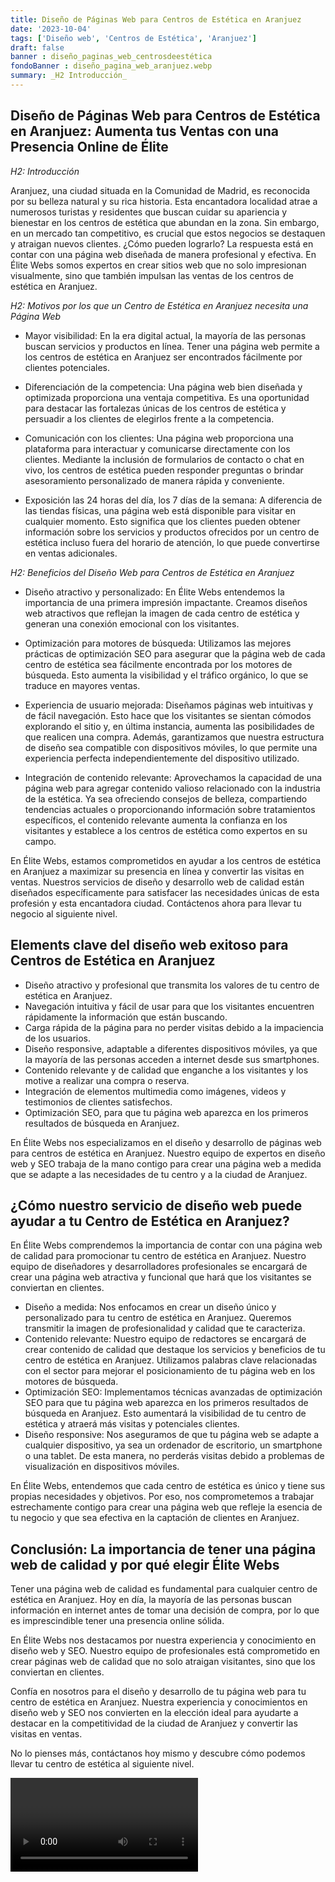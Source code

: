 ```yaml
---
title: Diseño de Páginas Web para Centros de Estética en Aranjuez
date: '2023-10-04'
tags: ['Diseño web', 'Centros de Estética', 'Aranjuez']
draft: false
banner : diseño_paginas_web_centrosdeestética
fondoBanner : diseño_pagina_web_aranjuez.webp
summary: _H2 Introducción_
---
```


## Diseño de Páginas Web para Centros de Estética en Aranjuez: Aumenta tus Ventas con una Presencia Online de Élite

_H2: Introducción_

Aranjuez, una ciudad situada en la Comunidad de Madrid, es reconocida por su belleza natural y su rica historia. Esta encantadora localidad atrae a numerosos turistas y residentes que buscan cuidar su apariencia y bienestar en los centros de estética que abundan en la zona. Sin embargo, en un mercado tan competitivo, es crucial que estos negocios se destaquen y atraigan nuevos clientes. ¿Cómo pueden lograrlo? La respuesta está en contar con una página web diseñada de manera profesional y efectiva. En Élite Webs somos expertos en crear sitios web que no solo impresionan visualmente, sino que también impulsan las ventas de los centros de estética en Aranjuez.

_H2: Motivos por los que un Centro de Estética en Aranjuez necesita una Página Web_

- Mayor visibilidad: En la era digital actual, la mayoría de las personas buscan servicios y productos en línea. Tener una página web permite a los centros de estética en Aranjuez ser encontrados fácilmente por clientes potenciales.

- Diferenciación de la competencia: Una página web bien diseñada y optimizada proporciona una ventaja competitiva. Es una oportunidad para destacar las fortalezas únicas de los centros de estética y persuadir a los clientes de elegirlos frente a la competencia.

- Comunicación con los clientes: Una página web proporciona una plataforma para interactuar y comunicarse directamente con los clientes. Mediante la inclusión de formularios de contacto o chat en vivo, los centros de estética pueden responder preguntas o brindar asesoramiento personalizado de manera rápida y conveniente.

- Exposición las 24 horas del día, los 7 días de la semana: A diferencia de las tiendas físicas, una página web está disponible para visitar en cualquier momento. Esto significa que los clientes pueden obtener información sobre los servicios y productos ofrecidos por un centro de estética incluso fuera del horario de atención, lo que puede convertirse en ventas adicionales.

_H2: Beneficios del Diseño Web para Centros de Estética en Aranjuez_

- Diseño atractivo y personalizado: En Élite Webs entendemos la importancia de una primera impresión impactante. Creamos diseños web atractivos que reflejan la imagen de cada centro de estética y generan una conexión emocional con los visitantes.

- Optimización para motores de búsqueda: Utilizamos las mejores prácticas de optimización SEO para asegurar que la página web de cada centro de estética sea fácilmente encontrada por los motores de búsqueda. Esto aumenta la visibilidad y el tráfico orgánico, lo que se traduce en mayores ventas.

- Experiencia de usuario mejorada: Diseñamos páginas web intuitivas y de fácil navegación. Esto hace que los visitantes se sientan cómodos explorando el sitio y, en última instancia, aumenta las posibilidades de que realicen una compra. Además, garantizamos que nuestra estructura de diseño sea compatible con dispositivos móviles, lo que permite una experiencia perfecta independientemente del dispositivo utilizado.

- Integración de contenido relevante: Aprovechamos la capacidad de una página web para agregar contenido valioso relacionado con la industria de la estética. Ya sea ofreciendo consejos de belleza, compartiendo tendencias actuales o proporcionando información sobre tratamientos específicos, el contenido relevante aumenta la confianza en los visitantes y establece a los centros de estética como expertos en su campo.

En Élite Webs, estamos comprometidos en ayudar a los centros de estética en Aranjuez a maximizar su presencia en línea y convertir las visitas en ventas. Nuestros servicios de diseño y desarrollo web de calidad están diseñados específicamente para satisfacer las necesidades únicas de esta profesión y esta encantadora ciudad. Contáctenos ahora para llevar tu negocio al siguiente nivel.

<GifSeo />

<Cta />

## Elements clave del diseño web exitoso para Centros de Estética en Aranjuez

- Diseño atractivo y profesional que transmita los valores de tu centro de estética en Aranjuez.
- Navegación intuitiva y fácil de usar para que los visitantes encuentren rápidamente la información que están buscando.
- Carga rápida de la página para no perder visitas debido a la impaciencia de los usuarios.
- Diseño responsive, adaptable a diferentes dispositivos móviles, ya que la mayoría de las personas acceden a internet desde sus smartphones.
- Contenido relevante y de calidad que enganche a los visitantes y los motive a realizar una compra o reserva.
- Integración de elementos multimedia como imágenes, videos y testimonios de clientes satisfechos.
- Optimización SEO, para que tu página web aparezca en los primeros resultados de búsqueda en Aranjuez.

En Élite Webs nos especializamos en el diseño y desarrollo de páginas web para centros de estética en Aranjuez. Nuestro equipo de expertos en diseño web y SEO trabaja de la mano contigo para crear una página web a medida que se adapte a las necesidades de tu centro y a la ciudad de Aranjuez.

## ¿Cómo nuestro servicio de diseño web puede ayudar a tu Centro de Estética en Aranjuez?

En Élite Webs comprendemos la importancia de contar con una página web de calidad para promocionar tu centro de estética en Aranjuez. Nuestro equipo de diseñadores y desarrolladores profesionales se encargará de crear una página web atractiva y funcional que hará que los visitantes se conviertan en clientes.

- Diseño a medida: Nos enfocamos en crear un diseño único y personalizado para tu centro de estética en Aranjuez. Queremos transmitir la imagen de profesionalidad y calidad que te caracteriza.
- Contenido relevante: Nuestro equipo de redactores se encargará de crear contenido de calidad que destaque los servicios y beneficios de tu centro de estética en Aranjuez. Utilizamos palabras clave relacionadas con el sector para mejorar el posicionamiento de tu página web en los motores de búsqueda.
- Optimización SEO: Implementamos técnicas avanzadas de optimización SEO para que tu página web aparezca en los primeros resultados de búsqueda en Aranjuez. Esto aumentará la visibilidad de tu centro de estética y atraerá más visitas y potenciales clientes.
- Diseño responsive: Nos aseguramos de que tu página web se adapte a cualquier dispositivo, ya sea un ordenador de escritorio, un smartphone o una tablet. De esta manera, no perderás visitas debido a problemas de visualización en dispositivos móviles.

En Élite Webs, entendemos que cada centro de estética es único y tiene sus propias necesidades y objetivos. Por eso, nos comprometemos a trabajar estrechamente contigo para crear una página web que refleje la esencia de tu negocio y que sea efectiva en la captación de clientes en Aranjuez.

## Conclusión: La importancia de tener una página web de calidad y por qué elegir Élite Webs

Tener una página web de calidad es fundamental para cualquier centro de estética en Aranjuez. Hoy en día, la mayoría de las personas buscan información en internet antes de tomar una decisión de compra, por lo que es imprescindible tener una presencia online sólida.

En Élite Webs nos destacamos por nuestra experiencia y conocimiento en diseño web y SEO. Nuestro equipo de profesionales está comprometido en crear páginas web de calidad que no solo atraigan visitantes, sino que los conviertan en clientes.

Confía en nosotros para el diseño y desarrollo de tu página web para tu centro de estética en Aranjuez. Nuestra experiencia y conocimientos en diseño web y SEO nos convierten en la elección ideal para ayudarte a destacar en la competitividad de la ciudad de Aranjuez y convertir las visitas en ventas.

No lo pienses más, contáctanos hoy mismo y descubre cómo podemos llevar tu centro de estética al siguiente nivel.

<Video />

<CtaBot job='Centros de Estética' city='Aranjuez'/>

<Gmaps query='Aranjuez+españa+maps' />